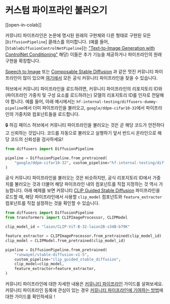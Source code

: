 <!--Copyright 2023 The HuggingFace Team. All rights reserved.

Licensed under the Apache License, Version 2.0 (the "License"); you may not use this file except in compliance with
the License. You may obtain a copy of the License at

http://www.apache.org/licenses/LICENSE-2.0

Unless required by applicable law or agreed to in writing, software distributed under the License is distributed on
an "AS IS" BASIS, WITHOUT WARRANTIES OR CONDITIONS OF ANY KIND, either express or implied. See the License for the
specific language governing permissions and limitations under the License.
-->

# 커스텀 파이프라인 불러오기

[[open-in-colab]]

커뮤니티 파이프라인은 논문에 명시된 원래의 구현체와 다른 형태로 구현된 모든 [`DiffusionPipeline`] 클래스를 의미합니다. (예를 들어, [`StableDiffusionControlNetPipeline`]는 ["Text-to-Image Generation with ControlNet Conditioning"](https://arxiv.org/abs/2302.05543) 해당) 이들은 추가 기능을 제공하거나 파이프라인의 원래 구현을 확장합니다.

[Speech to Image](https://github.com/huggingface/diffusers/tree/main/examples/community#speech-to-image) 또는 [Composable Stable Diffusion](https://github.com/huggingface/diffusers/tree/main/examples/community#composable-stable-diffusion) 과 같은 멋진 커뮤니티 파이프라인이 많이 있으며 [여기에서](https://github.com/huggingface/diffusers/tree/main/examples/community) 모든 공식 커뮤니티 파이프라인을 찾을 수 있습니다.

허브에서 커뮤니티 파이프라인을 로드하려면, 커뮤니티 파이프라인의 리포지토리 ID와 (파이프라인 가중치 및 구성 요소를 로드하려는) 모델의 리포지토리 ID를 인자로 전달해야 합니다. 예를 들어, 아래 예시에서는 `hf-internal-testing/diffusers-dummy-pipeline`에서 더미 파이프라인을 불러오고, `google/ddpm-cifar10-32`에서 파이프라인의 가중치와 컴포넌트들을 로드합니다.

<Tip warning={true}>

🔒 허깅 페이스 허브에서 커뮤니티 파이프라인을 불러오는 것은 곧 해당 코드가 안전하다고 신뢰하는 것입니다. 코드를 자동으로 불러오고 실행하기 앞서 반드시 온라인으로 해당 코드의 신뢰성을 검사하세요!

</Tip>

```py
from diffusers import DiffusionPipeline

pipeline = DiffusionPipeline.from_pretrained(
    "google/ddpm-cifar10-32", custom_pipeline="hf-internal-testing/diffusers-dummy-pipeline"
)
```

공식 커뮤니티 파이프라인을 불러오는 것은 비슷하지만, 공식 리포지토리 ID에서 가중치를 불러오는 것과 더불어 해당 파이프라인 내의 컴포넌트를 직접 지정하는 것 역시 가능합니다. 아래 예제를 보면 커뮤니티 [CLIP Guided Stable Diffusion](https://github.com/huggingface/diffusers/tree/main/examples/community#clip-guided-stable-diffusion) 파이프라인을 로드할 때, 해당 파이프라인에서 사용할 `clip_model` 컴포넌트와 `feature_extractor` 컴포넌트를 직접 설정하는 것을 확인할 수 있습니다.

```py
from diffusers import DiffusionPipeline
from transformers import CLIPImageProcessor, CLIPModel

clip_model_id = "laion/CLIP-ViT-B-32-laion2B-s34B-b79K"

feature_extractor = CLIPImageProcessor.from_pretrained(clip_model_id)
clip_model = CLIPModel.from_pretrained(clip_model_id)

pipeline = DiffusionPipeline.from_pretrained(
    "runwayml/stable-diffusion-v1-5",
    custom_pipeline="clip_guided_stable_diffusion",
    clip_model=clip_model,
    feature_extractor=feature_extractor,
)
```

커뮤니티 파이프라인에 대한 자세한 내용은 [커뮤니티 파이프라인](https://github.com/huggingface/diffusers/blob/main/docs/source/en/using-diffusers/custom_pipeline_examples) 가이드를 살펴보세요. 커뮤니티 파이프라인 등록에 관심이 있는 경우 [커뮤니티 파이프라인에 기여하는 방법](https://github.com/huggingface/diffusers/blob/main/docs/source/en/using-diffusers/contribute_pipeline)에 대한 가이드를 확인하세요 !